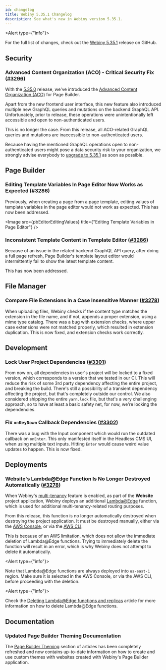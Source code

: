 ```yaml
---
id: changelog
title: Webiny 5.35.1 Changelog
description: See what's new in Webiny version 5.35.1.
---
```


<Alert type={"info"}>

For the full list of changes, check out the [Webiny 5.35.1](https://github.com/webiny/webiny-js/releases/tag/v5.35.1)
release on GitHub.

</Alert>


## Security

### Advanced Content Organization (ACO) - Critical Security Fix ([#3296](https://github.com/webiny/webiny-js/pull/3296))

With the [5.35.0](/docs/release-notes/5.35.0/changelog) release, we've introduced the [Advanced Content Organization (ACO)](/docs/release-notes/5.35.0/changelog#introducing-advanced-content-organization-for-page-builder) for Page Builder.

Apart from the new frontend user interface, this new feature also introduced multiple new GraphQL queries and mutations on the backend GraphQL API. Unfortunately, prior to release, these operations were unintentionally left accessible and open to non-authenticated users.

This is no longer the case. From this release, all ACO-related GraphQL queries and mutations are inaccessible to non-authenticated users.

<Alert type="danger">

  Because having the mentioned GraphQL operations open to non-authenticated users might pose a data security risk to your organization, we strongly advise everybody to [upgrade to 5.35.1](/docs/release-notes/5.35.1/upgrade-guide) as soon as possible.

</Alert>

## Page Builder

### Editing Template Variables In Page Editor Now Works as Expected ([#3286](https://github.com/webiny/webiny-js/pull/3286))

Previously, when creating a page from a page template, editing values of template variables in the page editor would not work as expected. This has now been addressed.

<Image src={pbEditorEditingValues} title={"Editing Template Variables in Page Editor"} />

### Inconsistent Template Content in Template Editor  ([#3286](https://github.com/webiny/webiny-js/pull/3286))

Because of an issue in the related backend GraphQL API query, after doing a full page refresh, Page Builder's template layout editor would intermittently fail to show the latest template content.

This has now been addressed.

## File Manager

### Compare File Extensions in a Case Insensitive Manner ([#3278](https://github.com/webiny/webiny-js/pull/3293))
When uploading files, Webiny checks if the content type matches the extension in the file name, and if not, appends a proper extension, using a mime type catalog. There was a bug with extension checks, where upper case extensions were not matched properly, which resulted in extension duplication. This is now fixed, and extension checks work correctly.

## Development

### Lock User Project Dependencies ([#3301](https://github.com/webiny/webiny-js/pull/3301))
From now on, all dependencies in user's project will be locked to a fixed version, which corresponds to a version that we tested in our CI. This will reduce the risk of some 3rd party dependency affecting the entire project, and breaking the build. There's still a possibility of a transient dependency affecting the project, but that's completely outside our control.  We also considered shipping the entire `yarn.lock` file, but that's a very challenging approach, so to have at least a basic safety net, for now, we're locking the dependencies.

### Fix `onKeyDown` Callback Dependencies ([#3302](https://github.com/webiny/webiny-js/pull/3302))
There was a bug with the Input component which would run the outdated callback on `onEnter`. This only manifested itself in the Headless CMS UI, when using multiple text inputs. Hitting `Enter` would cause weird value updates to happen. This is now fixed.

## Deployments

### Website's Lambda@Edge Function Is No Longer Destroyed Automatically ([#3278](https://github.com/webiny/webiny-js/pull/3278))

When Webiny's [multi-tenancy](/docs/enterprise/multi-tenancy) feature is enabled, as part of the **Website** project application, Webiny deploys an additional [Lambda@Edge](https://aws.amazon.com/lambda/edge/) function, which is used for additional multi-tenancy-related routing purposes.

From this release, this function is no longer automatically destroyed when destroying the project application. It must be destroyed manually, either via the [AWS Console](https://aws.amazon.com/console/), or via the [AWS CLI](https://aws.amazon.com/cli/).

This is because of an AWS limitation, which does not allow the immediate deletion of Lambda@Edge functions. Trying to immediately delete the function will result in an error, which is why Webiny does not attempt to delete it automatically.

<Alert type={"info"}>

Note that Lambda@Edge functions are always deployed into `us-east-1` region. Make sure it is selected in the AWS
Console, or via the AWS CLI, before proceeding with the deletion.

</Alert>

<Alert type={"info"}>

Check the [Deleting Lambda@Edge functions and
replicas](https://docs.aws.amazon.com/AmazonCloudFront/latest/DeveloperGuide/lambda-edge-delete-replicas.html) article
for more information on how to delete Lambda@Edge functions.

</Alert>

## Documentation

### Updated Page Builder Theming Documentation

The [Page Builder Theming](/docs/page-builder/theming/introduction) section of articles has been completely refreshed and now contains up-to-date information on how to create and use custom themes with websites created with Webiny's Page Builder application.
